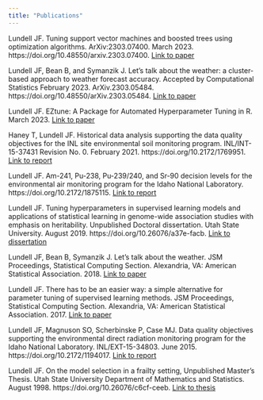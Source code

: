 ```yaml
---
title: "Publications"
---
```


Lundell JF. Tuning support vector machines and boosted trees using optimization algorithms. ArXiv:2303.07400. March 2023. https://doi.org/10.48550/arxiv.2303.07400. [Link to paper](papers/autotune_arxiv.pdf)

Lundell JF, Bean B, and Symanzik J. Let’s talk about the weather: a cluster-based approach to weather forecast accuracy. Accepted by Computational Statistics February 2023. ArXiv.2303.05484. https://doi.org/10.48550/arXiv.2303.05484. [Link to paper](papers/lets_talk_about_the_weather_arxiv.pdf)

Lundell JF. EZtune: A Package for Automated Hyperparameter Tuning in R. March 2023. [Link to paper](papers/eztune_archive_paper.pdf)

Haney T, Lundell JF. Historical data analysis supporting the data quality objectives for the INL site environmental soil monitoring program. INL/INT-15-37431 Revision No. 0.  February 2021. https://doi.org/10.2172/1769951. [Link to report](https://doi.org/10.2172/1769951)

Lundell JF. Am-241, Pu-238, Pu-239/240, and Sr-90 decision levels for the environmental air monitoring program for the Idaho National Laboratory. https://doi.org/10.2172/1875115. [Link to report](https://doi.org/10.2172/1875115)

Lundell JF. Tuning hyperparameters in supervised learning models and applications of statistical learning in genome-wide association studies with emphasis on heritability. Unpublished Doctoral dissertation. Utah State University. August 2019. https://doi.org/10.26076/a37e-facb. [Link to dissertation](https://doi.org/10.26076/a37e-facb) 

Lundell JF, Bean B, Symanzik J. Let’s talk about the weather. JSM Proceedings, Statistical Computing Section. Alexandria, VA: American Statistical Association. 2018. [Link to paper](papers/data_expo.pdf) 

Lundell JF. There has to be an easier way: a simple alternative for parameter tuning of supervised learning methods. JSM Proceedings, Statistical Computing Section. Alexandria, VA: American Statistical Association. 2017. [Link to paper](papers/easier_way.pdf)

Lundell JF, Magnuson SO, Scherbinske P, Case MJ. Data quality objectives supporting the environmental direct radiation monitoring program for the Idaho National Laboratory. INL/EXT-15-34803. June 2015. https://doi.org/10.2172/1194017. [Link to report](https://doi.org/10.2172/1194017)

Lundell JF. On the model selection in a frailty setting, Unpublished Master’s Thesis. Utah State University Department of Mathematics and Statistics. August 1998. https://doi.org/10.26076/c6cf-ceeb. [Link to thesis](https://doi.org/10.26076/c6cf-ceeb)
